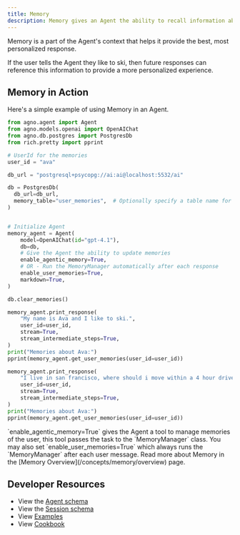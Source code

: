 ```yaml
---
title: Memory
description: Memory gives an Agent the ability to recall information about the user.
---
```


Memory is a part of the Agent's context that helps it provide the best, most personalized response.

<Tip>
  If the user tells the Agent they like to ski, then future responses can
  reference this information to provide a more personalized experience.
</Tip>

## Memory in Action

Here's a simple example of using Memory in an Agent.

```python memory_demo.py
from agno.agent import Agent
from agno.models.openai import OpenAIChat
from agno.db.postgres import PostgresDb
from rich.pretty import pprint

# UserId for the memories
user_id = "ava"

db_url = "postgresql+psycopg://ai:ai@localhost:5532/ai"

db = PostgresDb(
  db_url=db_url,
  memory_table="user_memories",  # Optionally specify a table name for the memories
)


# Initialize Agent
memory_agent = Agent(
    model=OpenAIChat(id="gpt-4.1"),
    db=db,
    # Give the Agent the ability to update memories
    enable_agentic_memory=True,
    # OR - Run the MemoryManager automatically after each response
    enable_user_memories=True,
    markdown=True,
)

db.clear_memories()

memory_agent.print_response(
    "My name is Ava and I like to ski.",
    user_id=user_id,
    stream=True,
    stream_intermediate_steps=True,
)
print("Memories about Ava:")
pprint(memory_agent.get_user_memories(user_id=user_id))

memory_agent.print_response(
    "I live in san francisco, where should i move within a 4 hour drive?",
    user_id=user_id,
    stream=True,
    stream_intermediate_steps=True,
)
print("Memories about Ava:")
pprint(memory_agent.get_user_memories(user_id=user_id))
```

<Tip>
  `enable_agentic_memory=True` gives the Agent a tool to manage memories of the
  user, this tool passes the task to the `MemoryManager` class. You may also set
  `enable_user_memories=True` which always runs the `MemoryManager` after each
  user message.
</Tip>

<Note>
  Read more about Memory in the [Memory Overview](/concepts/memory/overview)
  page.
</Note>

## Developer Resources

- View the [Agent schema](/reference/agents/agent)
- View the [Session schema](/reference/agents/session)
- View [Examples](/examples/concepts/memory)
- View [Cookbook](https://github.com/agno-agi/agno/tree/v2.0/cookbook/memory/)
